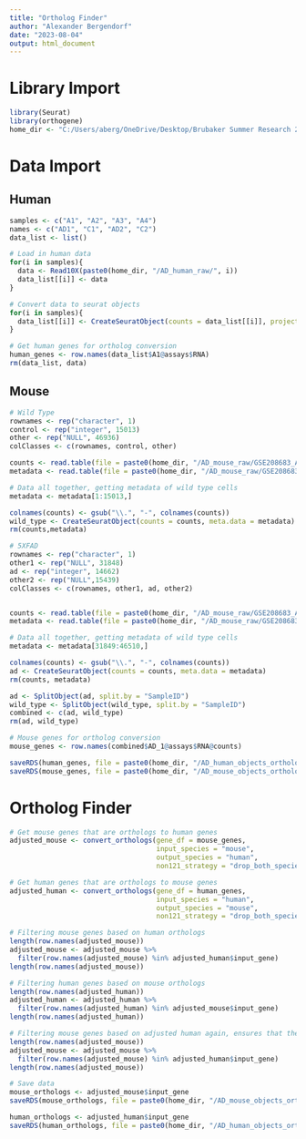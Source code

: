 ---
title: "Ortholog Finder"
author: "Alexander Bergendorf"
date: "2023-08-04"
output: html_document
---

# Library Import
```{r}
library(Seurat)
library(orthogene)
home_dir <- "C:/Users/aberg/OneDrive/Desktop/Brubaker Summer Research 2023"
```

# Data Import
## Human
```{r}
samples <- c("A1", "A2", "A3", "A4")
names <- c("AD1", "C1", "AD2", "C2")
data_list <- list()

# Load in human data
for(i in samples){ 
  data <- Read10X(paste0(home_dir, "/AD_human_raw/", i)) 
  data_list[[i]] <- data 
} 

# Convert data to seurat objects
for(i in samples){ 
  data_list[[i]] <- CreateSeuratObject(counts = data_list[[i]], project = i) 
} 

# Get human genes for ortholog conversion
human_genes <- row.names(data_list$A1@assays$RNA)
rm(data_list, data)
```

## Mouse
```{r}
# Wild Type
rownames <- rep("character", 1)
control <- rep("integer", 15013)
other <- rep("NULL", 46936)
colClasses <- c(rownames, control, other)

counts <- read.table(file = paste0(home_dir, "/AD_mouse_raw/GSE208683_Allcell_6m_UMI_matrix.txt"), sep = "\t", colClasses = colClasses)
metadata <- read.table(file = paste0(home_dir, "/AD_mouse_raw/GSE208683_Allcell_6m_meta_data.txt"), sep = "\t")

# Data all together, getting metadata of wild type cells
metadata <- metadata[1:15013,]

colnames(counts) <- gsub("\\.", "-", colnames(counts))
wild_type <- CreateSeuratObject(counts = counts, meta.data = metadata)
rm(counts,metadata)

# 5XFAD
rownames <- rep("character", 1)
other1 <- rep("NULL", 31848)
ad <- rep("integer", 14662)
other2 <- rep("NULL",15439)
colClasses <- c(rownames, other1, ad, other2)


counts <- read.table(file = paste0(home_dir, "/AD_mouse_raw/GSE208683_Allcell_6m_UMI_matrix.txt"), sep = "\t", colClasses = colClasses)
metadata <- read.table(file = paste0(home_dir, "/AD_mouse_raw/GSE208683_Allcell_6m_meta_data.txt"), sep = "\t")

# Data all together, getting metadata of wild type cells
metadata <- metadata[31849:46510,]

colnames(counts) <- gsub("\\.", "-", colnames(counts))
ad <- CreateSeuratObject(counts = counts, meta.data = metadata)
rm(counts, metadata)
```

```{r}
ad <- SplitObject(ad, split.by = "SampleID")
wild_type <- SplitObject(wild_type, split.by = "SampleID")
combined <- c(ad, wild_type)
rm(ad, wild_type)
```

```{r}
# Mouse genes for ortholog conversion
mouse_genes <- row.names(combined$AD_1@assays$RNA@counts)
```

```{r}
saveRDS(human_genes, file = paste0(home_dir, "/AD_human_objects_ortholog/human_genes.RData"))
saveRDS(mouse_genes, file = paste0(home_dir, "/AD_mouse_objects_ortholog/mouse_genes.RData"))
```



# Ortholog Finder
```{r}
# Get mouse genes that are orthologs to human genes
adjusted_mouse <- convert_orthologs(gene_df = mouse_genes,
                                    input_species = "mouse",
                                    output_species = "human",
                                    non121_strategy = "drop_both_species")
```

```{r}
# Get human genes that are orthologs to mouse genes
adjusted_human <- convert_orthologs(gene_df = human_genes,
                                    input_species = "human",
                                    output_species = "mouse",
                                    non121_strategy = "drop_both_species")
```

```{r}
# Filtering mouse genes based on human orthologs
length(row.names(adjusted_mouse))
adjusted_mouse <- adjusted_mouse %>%
  filter(row.names(adjusted_mouse) %in% adjusted_human$input_gene)
length(row.names(adjusted_mouse))
```

```{r}
# Filtering human genes based on mouse orthologs
length(row.names(adjusted_human))
adjusted_human <- adjusted_human %>%
  filter(row.names(adjusted_human) %in% adjusted_mouse$input_gene)
length(row.names(adjusted_human))
```

```{r}
# Filtering mouse genes based on adjusted human again, ensures that the exact same number of genes are in the same list
length(row.names(adjusted_mouse))
adjusted_mouse <- adjusted_mouse %>%
  filter(row.names(adjusted_mouse) %in% adjusted_human$input_gene)
length(row.names(adjusted_mouse))
```



```{r}
# Save data
mouse_orthologs <- adjusted_mouse$input_gene
saveRDS(mouse_orthologs, file = paste0(home_dir, "/AD_mouse_objects_ortholog/mouse_orthologs.RData"))

human_orthologs <- adjusted_human$input_gene
saveRDS(human_orthologs, file = paste0(home_dir, "/AD_human_objects_ortholog/human_orthologs.RData"))
```

